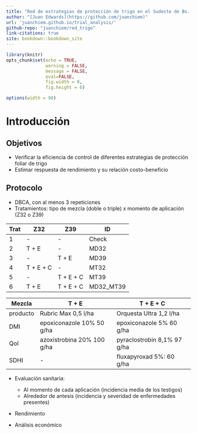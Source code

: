 ```yaml
---
title: "Red de estrategias de protección de trigo en el Sudeste de Bs. As."
author: "[Juan Edwards](https://github.com/juanchiem)"
url: 'juanchiem.github.io/trial_analysis/'
github-repo: "juanchiem/red_trigo"
link-citations: true
site: bookdown::bookdown_site
---
```


```r
library(knitr)
opts_chunk$set(echo = TRUE, 
               warning = FALSE, 
               message = FALSE, 
               eval=FALSE, 
               fig.width = 8,
               fig.height = 6)

options(width = 90)
```

# Introducción {-}

## Objetivos  {-}

- Verificar la eficiencia de control de diferentes estrategias de protección foliar de trigo
- Estimar respuesta de rendimiento y su relación costo-beneficio

## Protocolo {-}

- DBCA, con al menos 3 repeticiones
- Tratamientos: tipo de mezcla (doble o triple) x momento de aplicación (Z32 o Z39)


| Trat | Z32       | Z39       | ID        |
|------|-----------|-----------|-----------|
| 1    | -         | -         | Check     |
| 2    | T + E     | -         | MD32      |
| 3    | -         | T + E     | MD39      |
| 4    | T + E + C | -         | MT32      |
| 5    | -         | T + E + C | MT39      |
| 6    | T + E     | T + E + C | MD32_MT39 |


| Mezcla   | T + E                      | T + E + C                   |
|----------|----------------------------|-----------------------------|
| producto | Rubric Max 0,5 l/ha        | Orquesta Ultra 1,2 l/ha     |
| DMI      | epoxiconazole 10% 50 g/ha  | epoxiconazole 5% 60 g/ha    |
| QoI      | azoxistrobina 20% 100 g/ha | pyraclostrobin 8,1% 97 g/ha |
| SDHI     | -                          | fluxapyroxad 5%: 60 g/ha    |

- Evaluación sanitaria:

  - Al momento de cada aplicación (incidencia media de los testigos)
  - Alrededor de antesis (incidencia y severidad de enfermedades presentes)

- Rendimiento

- Análisis económico